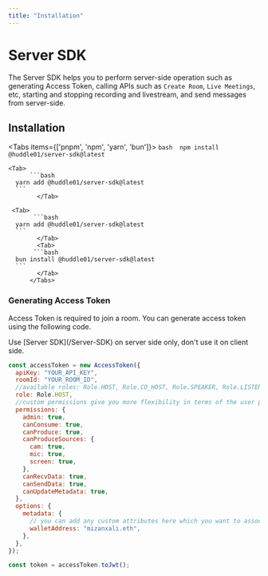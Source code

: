 ```yaml
---
title: "Installation"
---
```



# Server SDK

The Server SDK helps you to perform server-side operation such as generating Access Token, calling APIs such as `Create Room`, `Live Meetings`, etc, starting and stopping recording and livestream, and send messages from server-side.

## Installation

 <Tabs items={['pnpm', 'npm', 'yarn', 'bun']}>
       <Tab>
            ```bash 
      npm install @huddle01/server-sdk@latest
        ```
              </Tab>

    <Tab>
          ```bash
      yarn add @huddle01/server-sdk@latest
      ```
            </Tab>

     <Tab>
           ```bash
      yarn add @huddle01/server-sdk@latest
      ```
            </Tab>
            <Tab>
           ```bash
      bun install @huddle01/server-sdk@latest
      ```
            </Tab>
          </Tabs>

### Generating Access Token

Access Token is required to join a room. You can generate access token using the following code.

<Callout type="warning">
  Use [Server SDK](/Server-SDK) on server side only, don't use it on client
  side.
</Callout>

```jsx
const accessToken = new AccessToken({
  apiKey: "YOUR_API_KEY",
  roomId: "YOUR_ROOM_ID",
  //available roles: Role.HOST, Role.CO_HOST, Role.SPEAKER, Role.LISTENER, Role.GUEST - depending on the privileges you want to give to the user
  role: Role.HOST,
  //custom permissions give you more flexibility in terms of the user privileges than a pre-defined role
  permissions: {
    admin: true,
    canConsume: true,
    canProduce: true,
    canProduceSources: {
      cam: true,
      mic: true,
      screen: true,
    },
    canRecvData: true,
    canSendData: true,
    canUpdateMetadata: true,
  },
  options: {
    metadata: {
      // you can add any custom attributes here which you want to associate with the user
      walletAddress: "mizanxali.eth",
    },
  },
});

const token = accessToken.toJwt();
```
